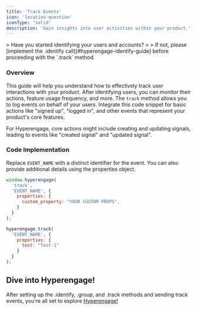 ```yaml
---
title: 'Track Events'
icon: 'location-question'
iconType: 'solid'
description: 'Gain insights into user activities within your product.'
---
```


<Card title="Pre-requisites" icon="code" href="/js/identify">
> Have you started identifying your users and accounts?
>
> If not, please [implement the .identify call](#hyperengage-identify-guide) before proceeding with the `.track` method.
</Card>


### Overview
This guide will help you understand how to effectively track user interactions with your product. After identifying users, you can monitor their actions, feature usage frequency, and more. The `track` method allows you to log events on behalf of your users. Integrate this code snippet for basic actions like "signed up", "logged in", and other events that represent your product's core features.

For Hyperengage, core actions might include creating and updating signals, leading to events like "created signal" and "updated signal".

### Code Implementation

Replace `EVENT_NAME` with a distinct identifier for the event. You can also provide additional details using the properties object.

<CodeGroup>

```javascript Browser
window.hyperengage(
  'track',
  'EVENT_NAME', {
    properties: {
      custom_property: "YOUR CUSTOM PROPS",
    }
  }
);
```

```javascript Node
hyperengage.track(
  'EVENT_NAME', {
    properties: {
      test: "Test-1"
    }
  }
);
```
</CodeGroup>

## Dive into Hyperengage!
After setting up the .identify, .group, and .track methods and sending track events, you're all set to explore [Hyperengage!](https://hyperengage.io/)
